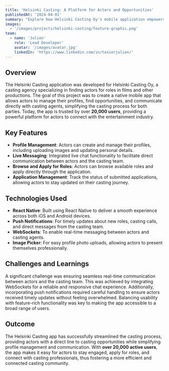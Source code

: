 ```yaml
---
title: 'Helsinki Casting: A Platform for Actors and Opportunities'
publishedAt: '2024-04-01'
summary: "Explore how Helsinki Casting Oy's mobile application empowers actors to connect with casting opportunities and communicate directly with casting teams, now serving over 20,000 users."
images:
  - '/images/projects/helsinki-casting/feature-graphic.png'
team:
  - name: 'Julien'
    role: 'Lead Developer'
    avatar: '/images/avatar.jpg'
    linkedIn: 'https://www.linkedin.com/in/texierjulien/'
---
```


## Overview

The Helsinki Casting application was developed for Helsinki Casting Oy, a casting agency specializing in finding actors for roles in films and other productions. The goal of this project was to create a native mobile app that allows actors to manage their profiles, find opportunities, and communicate directly with casting agents, simplifying the casting process for both parties. Today, the app is trusted by over **20,000 users**, providing a powerful platform for actors to connect with the entertainment industry.

## Key Features

- **Profile Management**: Actors can create and manage their profiles, including uploading images and updating personal details.
- **Live Messaging**: Integrated live chat functionality to facilitate direct communication between actors and the casting team.
- **Browse and Apply for Roles**: Actors can browse available roles and apply directly through the application.
- **Application Management**: Track the status of submitted applications, allowing actors to stay updated on their casting journey.

## Technologies Used

- **React Native**: Built using React Native to deliver a smooth experience across both iOS and Android devices.
- **Push Notifications**: For timely updates about new roles, casting calls, and direct messages from the casting team.
- **WebSockets**: To enable real-time messaging between actors and casting agents.
- **Image Picker**: For easy profile photo uploads, allowing actors to present themselves professionally.

## Challenges and Learnings

A significant challenge was ensuring seamless real-time communication between actors and the casting team. This was achieved by integrating WebSockets for a reliable and responsive chat experience. Additionally, incorporating push notifications required careful handling to ensure actors received timely updates without feeling overwhelmed. Balancing usability with feature-rich functionality was key to making the app accessible to a broad range of users.

## Outcome

The Helsinki Casting app has successfully streamlined the casting process, providing actors with a direct line to casting opportunities while simplifying profile management and communication. With **over 20,000 active users**, the app makes it easy for actors to stay engaged, apply for roles, and connect with casting professionals, thus fostering a more efficient and connected casting community.
